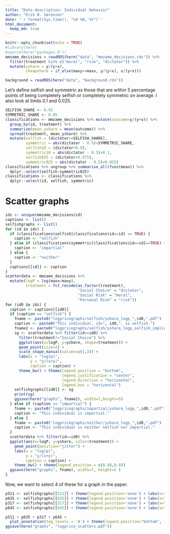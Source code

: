 ```yaml
---
title: "Data description: Individual behavior"
author: "Erik Ø. Sørensen"
date: '`r format(Sys.time(), "%d %B, %Y")`'
html_document:
  keep_md: true
---
```


```r
knitr::opts_chunk$set(echo = TRUE)
#library(here)
#source(here("packages.R"))
mmzame_decisions = readRDS(here("data", "mmzame_decisions.rds")) %>%
  filter(treatment %in% c("moral", "risk", "dictator")) %>%
  mutate(yshare = y/(y+x), 
         cheapshare = if_else(maxy>=maxx, y/(y+x), x/(y+x))) 

background = readRDS(here("data", "background.rds"))
```


Let's define selfish and symmetric as those that are within 5 percentage points of
being completely selfish or completely symmetric on average. I also look at limits 0.1 and 0.025.

```r
SELFISH_SHARE <- 0.95
SYMMETRIC_SHARE <- 0.05
classifications <- mmzame_decisions %>% mutate(outcome=y/(y+x)) %>%
  group_by(id, treatment) %>% 
  summarize(mean_yshare = mean(outcome)) %>%
  spread(treatment, mean_yshare) %>%
  mutate(selfish = (dictator>=SELFISH_SHARE),
         symmetric = abs(dictator - 0.5)<SYMMETRIC_SHARE,
         selfish10 = (dictator>0.9),
         symmetric10 = abs(dictator - 0.5)<0.1,
         selfish025 = (dictator>0.975),
         symmetric025 = abs(dictator - 0.5)<0.025) 
classifications %>% ungroup %>% summarise_all(funs(mean)) %>%
  dplyr::select(selfish:symmetric025) 
classifications <- classifications %>%
  dplyr::select(id, selfish, symmetric)
```


# Scatter graphs 

```r
ids <- unique(mmzame_decisions$id)
captions <- list()
selfishgraphs <- list()
for (id in ids) {
  if (classifications$selfish[classifications$id==id] == TRUE) {
    caption <- "selfish"
  } else if (classifications$symmetric[classifications$id==id]==TRUE) {
    caption <- "impartial"
  } else {
    caption <- "neither"
  }
  captions[[id]] <- caption
}
scatterdata <- mmzame_decisions %>% 
  mutate(logP = log(maxx/maxy),
         treatment = fct_recode(as_factor(treatment),
                                "Social Choice" = "dictator",
                                "Social Risk" = "moral",
                                "Personal Risk" = "risk"))
for (id0 in ids) {
  caption <- captions[[id0]]
  if (caption == "selfish") {
    fname <- paste0("logpricegraphs/selfish/yshare_logp_",id0,".pdf")
    caption <- paste0("This individual, id=", id0,", is selfish.")
    fname2 <- paste0("logpricegraphs/selfish/yshare_logp_selfish_implicit_",id0,".pdf")
    sg <- scatterdata %>% filter(id==id0) %>%
      filter(treatment!="Social Choice") %>%
      ggplot(aes(x=logP, y=yshare, shape=treatment)) +
      geom_point(size=2) + 
      scale_shape_manual(values=c(1,3)) +
      labs(x = "log(p)", 
           y = "y/(x+y)",
           caption = caption) +
      theme_bw() + theme(legend.position = "bottom", 
                         legend.justification = "center",
                         legend.direction = "horizontal",
                         legend.box = "horizontal")
    selfishgraphs[[id0]] <- sg
    print(sg)
    ggsave(here("graphs", fname2), width=7,height=5)
  } else if (caption == "impartial") {
    fname <- paste0("logpricegraphs/impartial/yshare_logp_",id0,".pdf")
    caption <- "This individual is impartial."
  } else {
    fname <- paste0("logpricegraphs/neither/yshare_logp_",id0,".pdf")
    caption <- "This individual is neither selfish nor impartial."
  }
  scatterdata %>% filter(id==id0) %>%
  ggplot(aes(x=logP, y=yshare, color=treatment)) + 
    geom_point(position="jitter") +
    labs(x = "log(p)",
         y = "y/(x+y)",
         caption = caption) +
    theme_bw() + theme(legend.position = c(0.88,0.8))
  ggsave(here("graphs", fname), width=7, height=5 )
}
```

Now, we want to select 4 of these for a graph in the paper.

```r
p511 <- selfishgraphs[[511]] + theme(legend.position='none') + labs(x="log(p), id=511", caption="")
p635 <- selfishgraphs[[635]] + theme(legend.position='none') + labs(x="log(p), id=635", caption="")
p317 <- selfishgraphs[[317]] + theme(legend.position='none') + labs(x="log(p), id=317", caption="")
p645 <- selfishgraphs[[645]] + theme(legend.position='none') + labs(x="log(p), id=645", caption="") 

p511 + p635 + p317 + p645 +
  plot_annotation(tag_levels = 'A') + theme(legend.position="bottom", legend.justification = "left")
ggsave(here("graphs", "logprice_scatters.pdf"))
```


